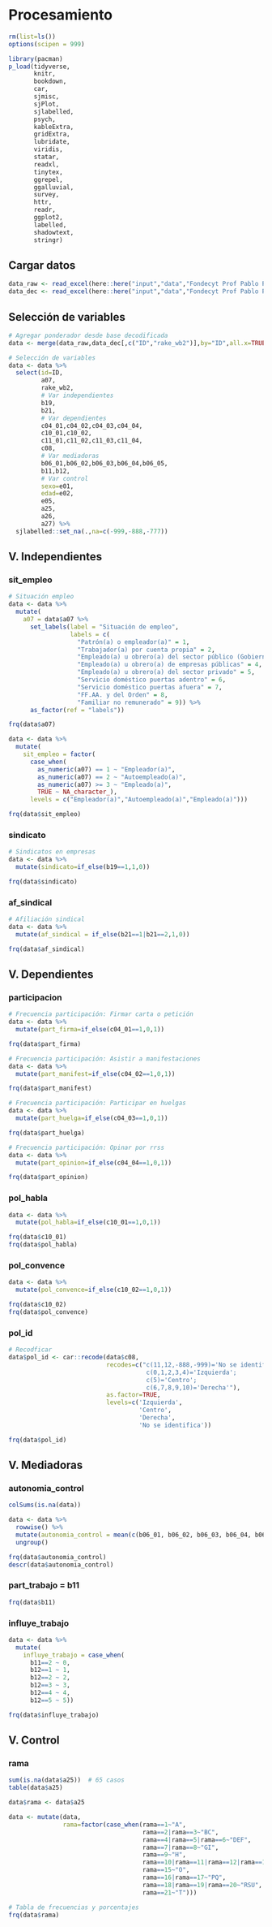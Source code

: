 # Procesamiento

```r
rm(list=ls())
options(scipen = 999)

library(pacman)
p_load(tidyverse,
       knitr,
       bookdown,
       car,
       sjmisc,
       sjPlot,
       sjlabelled,
       psych,
       kableExtra,
       gridExtra,
       lubridate,
       viridis,
       statar,
       readxl,
       tinytex,
       ggrepel,
       ggalluvial,
       survey, 
       httr,
       readr, 
       ggplot2, 
       labelled,
       shadowtext,
       stringr)
```

## Cargar datos

```r
data_raw <- read_excel(here::here("input","data","Fondecyt Prof Pablo Pérez-Conclat, ultima version - 31-03-2025.xlsx"),sheet=3)
data_dec <- read_excel(here::here("input","data","Fondecyt Prof Pablo Pérez-Conclat, ultima version - 31-03-2025.xlsx"),sheet=2)
```

## Selección de variables

```r
# Agregar ponderador desde base decodificada
data <- merge(data_raw,data_dec[,c("ID","rake_wb2")],by="ID",all.x=TRUE)

# Selección de variables
data <- data %>% 
  select(id=ID,
         a07,
         rake_wb2,
         # Var independientes
         b19,
         b21,
         # Var dependientes
         c04_01,c04_02,c04_03,c04_04,
         c10_01,c10_02,
         c11_01,c11_02,c11_03,c11_04,
         c08,
         # Var mediadoras
         b06_01,b06_02,b06_03,b06_04,b06_05,
         b11,b12,
         # Var control
         sexo=e01,
         edad=e02,
         e05,
         a25,
         a26,
         a27) %>% 
  sjlabelled::set_na(.,na=c(-999,-888,-777))
```

## V. Independientes

### sit_empleo

```r
# Situación empleo
data <- data %>%
  mutate(
    a07 = data$a07 %>%
      set_labels(label = "Situación de empleo", 
                 labels = c(
                   "Patrón(a) o empleador(a)" = 1,
                   "Trabajador(a) por cuenta propia" = 2,
                   "Empleado(a) u obrero(a) del sector público (Gobierno Central o Municipal)" = 3,
                   "Empleado(a) u obrero(a) de empresas públicas" = 4,
                   "Empleado(a) u obrero(a) del sector privado" = 5,
                   "Servicio doméstico puertas adentro" = 6,
                   "Servicio doméstico puertas afuera" = 7,
                   "FF.AA. y del Orden" = 8,
                   "Familiar no remunerado" = 9)) %>%
      as_factor(ref = "labels"))

frq(data$a07)

data <- data %>%
  mutate(
    sit_empleo = factor(
      case_when(
        as_numeric(a07) == 1 ~ "Empleador(a)",
        as_numeric(a07) == 2 ~ "Autoempleado(a)",
        as_numeric(a07) >= 3 ~ "Empleado(a)",
        TRUE ~ NA_character_),
      levels = c("Empleador(a)","Autoempleado(a)","Empleado(a)")))

frq(data$sit_empleo)
```

### sindicato

```r
# Sindicatos en empresas
data <- data %>%
  mutate(sindicato=if_else(b19==1,1,0))

frq(data$sindicato)
```

### af_sindical

```r
# Afiliación sindical
data <- data %>%
  mutate(af_sindical = if_else(b21==1|b21==2,1,0))

frq(data$af_sindical)
```

## V. Dependientes

### participacion

```r
# Frecuencia participación: Firmar carta o petición
data <- data %>%
  mutate(part_firma=if_else(c04_01==1,0,1))

frq(data$part_firma)

# Frecuencia participación: Asistir a manifestaciones
data <- data %>%
  mutate(part_manifest=if_else(c04_02==1,0,1))

frq(data$part_manifest)

# Frecuencia participación: Participar en huelgas
data <- data %>%
  mutate(part_huelga=if_else(c04_03==1,0,1))

frq(data$part_huelga)

# Frecuencia participación: Opinar por rrss
data <- data %>%
  mutate(part_opinion=if_else(c04_04==1,0,1))

frq(data$part_opinion)
```

### pol_habla

```r
data <- data %>%
  mutate(pol_habla=if_else(c10_01==1,0,1))

frq(data$c10_01)
frq(data$pol_habla)
```

### pol_convence

```r
data <- data %>%
  mutate(pol_convence=if_else(c10_02==1,0,1))

frq(data$c10_02)
frq(data$pol_convence)
```

### pol_id

```r
# Recodficar
data$pol_id <- car::recode(data$c08,
                           recodes=c("c(11,12,-888,-999)='No se identifica';
                                      c(0,1,2,3,4)='Izquierda';
                                      c(5)='Centro';
                                      c(6,7,8,9,10)='Derecha'"),
                           as.factor=TRUE, 
                           levels=c('Izquierda', 
                                    'Centro',
                                    'Derecha',
                                    'No se identifica'))

frq(data$pol_id)
```

## V. Mediadoras

### autonomia_control

```r
colSums(is.na(data))

data <- data %>% 
  rowwise() %>%
  mutate(autonomia_control = mean(c(b06_01, b06_02, b06_03, b06_04, b06_05))) %>% 
  ungroup()

frq(data$autonomia_control)
descr(data$autonomia_control)
```

### part_trabajo = b11

```r
frq(data$b11)
```

### influye_trabajo

```r
data <- data %>%
  mutate(
    influye_trabajo = case_when(
      b11==2 ~ 0,
      b12==1 ~ 1,
      b12==2 ~ 2,
      b12==3 ~ 3,
      b12==4 ~ 4,
      b12==5 ~ 5))

frq(data$influye_trabajo)
```

## V. Control

### rama

```r
sum(is.na(data$a25))  # 65 casos
table(data$a25)

data$rama <- data$a25

data <- mutate(data,
               rama=factor(case_when(rama==1~"A",
                                     rama==2|rama==3~"BC",
                                     rama==4|rama==5|rama==6~"DEF",
                                     rama==7|rama==8~"GI",
                                     rama==9~"H",
                                     rama==10|rama==11|rama==12|rama==13|rama==14~"JKLMN",
                                     rama==15~"O",
                                     rama==16|rama==17~"PQ",
                                     rama==18|rama==19|rama==20~"RSU",
                                     rama==21~"T")))

# Tabla de frecuencias y porcentajes
frq(data$rama)
```

